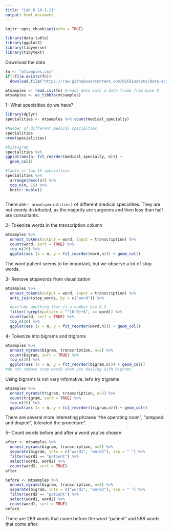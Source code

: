 ```yaml
---
title: "Lab 6 10-1-21"
output: html_document
---
```


```r
knitr::opts_chunk$set(echo = TRUE)
```

```r
library(data.table)
library(ggplot2)
library(tidyverse)
library(tidytext)
```

Download the data
```r
fn <- "mtsamples.csv"
if(!file.exists(fn))
  download.file("https://raw.githubusercontent.com/USCbiostats/data-science-data/master/00_mtsamples/mtsamples.csv", destfile = fn)

mtsamples <- read.csv(fn) #reads data into a data frame from base R 
mtsamples <- as_tibble(mtsamples)
```

1- What specialties do we have? 
```r
library(dplyr)
specialities <- mtsamples %>% count(medical_specialty) 

#Number of different medical specialties
specialities
nrow(specialities)

#histogram
specialities %>%
ggplot(aes(n, fct_reorder(medical_specialty, n))) + 
  geom_col() 

#Table of top 15 specialties 
specialities %>% 
  arrange(desc(n)) %>%
  top_n(n, 15) %>%
  knitr::kable()
  
```
There are `r nrow(specialities)` of different medical specialties. They are not evenly distributed, as the majority are surgeons and then less than half are consultants.

2- Tokenize words in the transcription column
```r
mtsamples %>%
  unnest_tokens(output = word, input = transcription) %>%
  count(word, sort = TRUE) %>%
  top_n(20) %>%
  ggplot(aes (x = n, y = fct_reorder(word,n))) + geom_col()

```
The word patient seems to be important, but we observe a lot of stop words.

3- Remove stopwords from visualization
```r
mtsamples %>%
  unnest_tokens(output = word, input = transcription) %>%
  anti_join(stop_words, by = c("word")) %>%

  #exclude anything that is a number b/w 0-9 
  filter(!grepl(pattern = "^[0-9]+$", x= word)) %>% 
  count(word, sort = TRUE) %>%
  top_n(20) %>%
  ggplot(aes (x = n, y = fct_reorder(word,n))) + geom_col()
```
4- Tokenize into bigrams and trigrams
```r
mtsamples %>%
  unnest_ngrams(bigram, transcription, n=2) %>%
  count(bigram, sort = TRUE) %>%
  top_n(20) %>%
  ggplot(aes (x = n, y = fct_reorder(bigram,n))) + geom_col()
#do not remove stop words when you dealing with bigrams

```
Using bigrams is not very infomative, let's try trigrams
```r
mtsamples %>%
  unnest_ngrams(trigram, transcription, n=3) %>%
  count(trigram, sort = TRUE) %>%
  top_n(20) %>%
  ggplot(aes (x = n, y = fct_reorder(trigram,n))) + geom_col()
```
There are several more interesting phrases "the operating room", "prepped and draped", tolerated the procedure".

5- Count words before and after a word you've chosen
```r
after <- mtsamples %>%
  unnest_ngrams(bigram, transcription, n=2) %>%
  separate(bigram, into = c("word1", "word2"), sep = " ") %>%
  filter(word1 == "patient") %>%
  select(word1, word2) %>%
  count(word2, sort = TRUE)
after

before <- mtsamples %>%
  unnest_ngrams(bigram, transcription, n=2) %>%
  separate(bigram, into = c("word1", "word2"), sep = " ") %>%
  filter(word2 == "patient") %>%
  select(word1, word2) %>%
  count(word1, sort = TRUE)
before

```
There are 269 words that come before the word "patient" and 588 words that come after.

